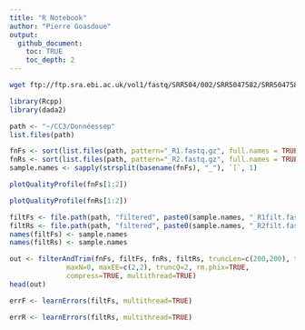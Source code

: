 ```yaml
---
title: "R Notebook"
author: "Pierre Goasdoue"
output:
  github_document:
    toc: TRUE
    toc_depth: 2
---
```


```bash
wget ftp://ftp.sra.ebi.ac.uk/vol1/fastq/SRR504/002/SRR5047582/SRR5047582_2.fastq.gz
```


```r
library(Rcpp)
library(dada2)
```

```r
path <- "~/CC3/Donnéessep"
list.files(path)
```

```r
fnFs <- sort(list.files(path, pattern="_R1.fastq.gz", full.names = TRUE))
fnRs <- sort(list.files(path, pattern="_R2.fastq.gz", full.names = TRUE))
sample.names <- sapply(strsplit(basename(fnFs), "_"), `[`, 1)
```

```r
plotQualityProfile(fnFs[1:2])
```

```r
plotQualityProfile(fnRs[1:2])
```

```r
filtFs <- file.path(path, "filtered", paste0(sample.names, "_R1filt.fastq.gz"))
filtRs <- file.path(path, "filtered", paste0(sample.names, "_R2filt.fastq.gz"))
names(filtFs) <- sample.names
names(filtRs) <- sample.names
```

```r
out <- filterAndTrim(fnFs, filtFs, fnRs, filtRs, truncLen=c(200,200), trimLeft=19,
              maxN=0, maxEE=c(2,2), truncQ=2, rm.phix=TRUE,
              compress=TRUE, multithread=TRUE)
head(out)
```

```r
errF <- learnErrors(filtFs, multithread=TRUE)
```

```r
errR <- learnErrors(filtRs, multithread=TRUE)
```

